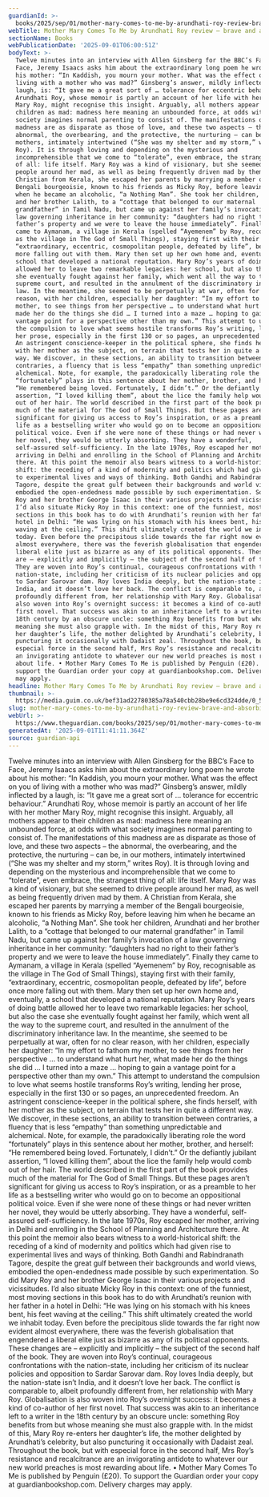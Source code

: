 ```yaml
---
guardianId: >-
  books/2025/sep/01/mother-mary-comes-to-me-by-arundhati-roy-review-brave-and-absorbing
webTitle: Mother Mary Comes To Me by Arundhati Roy review – brave and absorbing
sectionName: Books
webPublicationDate: '2025-09-01T06:00:51Z'
bodyText: >-
  Twelve minutes into an interview with Allen Ginsberg for the BBC’s Face to
  Face, Jeremy Isaacs asks him about the extraordinary long poem he wrote about
  his mother: “In Kaddish, you mourn your mother. What was the effect on you of
  living with a mother who was mad?” Ginsberg’s answer, mildly inflected by a
  laugh, is: “It gave me a great sort of … tolerance for eccentric behaviour.”
  Arundhati Roy, whose memoir is partly an account of her life with her mother
  Mary Roy, might recognise this insight. Arguably, all mothers appear to their
  children as mad: madness here meaning an unbounded force, at odds with what
  society imagines normal parenting to consist of. The manifestations of this
  madness are as disparate as those of love, and these two aspects – the
  abnormal, the overbearing, and the protective, the nurturing – can be, in our
  mothers, intimately intertwined (“She was my shelter and my storm,” writes
  Roy). It is through loving and depending on the mysterious and
  incomprehensible that we come to “tolerate”, even embrace, the strangest thing
  of all: life itself. Mary Roy was a kind of visionary, but she seemed to drive
  people around her mad, as well as being frequently driven mad by them. A
  Christian from Kerala, she escaped her parents by marrying a member of the
  Bengali bourgeoisie, known to his friends as Micky Roy, before leaving him
  when he became an alcoholic, “a Nothing Man”. She took her children, Arundhati
  and her brother Lalith, to a “cottage that belonged to our maternal
  grandfather” in Tamil Nadu, but came up against her family’s invocation of a
  law governing inheritance in her community: “daughters had no right to their
  father’s property and we were to leave the house immediately”. Finally they
  came to Aymanam, a village in Kerala (spelled “Ayemenem” by Roy, recognisable
  as the village in The God of Small Things), staying first with their family,
  “extraordinary, eccentric, cosmopolitan people, defeated by life”, before once
  more falling out with them. Mary then set up her own home and, eventually, a
  school that developed a national reputation. Mary Roy’s years of doing battle
  allowed her to leave two remarkable legacies: her school, but also the case
  she eventually fought against her family, which went all the way to the
  supreme court, and resulted in the annulment of the discriminatory inheritance
  law. In the meantime, she seemed to be perpetually at war, often for no clear
  reason, with her children, especially her daughter: “In my effort to fathom my
  mother, to see things from her perspective … to understand what hurt her, what
  made her do the things she did … I turned into a maze … hoping to gain a
  vantage point for a perspective other than my own.” This attempt to understand
  the compulsion to love what seems hostile transforms Roy’s writing, lending
  her prose, especially in the first 130 or so pages, an unprecedented freedom.
  An astringent conscience-keeper in the political sphere, she finds herself,
  with her mother as the subject, on terrain that tests her in quite a different
  way. We discover, in these sections, an ability to transition between
  contraries, a fluency that is less “empathy” than something unpredictable and
  alchemical. Note, for example, the paradoxically liberating role the word
  “fortunately” plays in this sentence about her mother, brother, and herself:
  “He remembered being loved. Fortunately, I didn’t.” Or the defiantly jubilant
  assertion, “I loved killing them”, about the lice the family help would comb
  out of her hair. The world described in the first part of the book provides
  much of the material for The God of Small Things. But these pages aren’t
  significant for giving us access to Roy’s inspiration, or as a preamble to her
  life as a bestselling writer who would go on to become an oppositional
  political voice. Even if she were none of these things or had never written
  her novel, they would be utterly absorbing. They have a wonderful,
  self-assured self-sufficiency. In the late 1970s, Roy escaped her mother,
  arriving in Delhi and enrolling in the School of Planning and Architecture
  there. At this point the memoir also bears witness to a world-historical
  shift: the receding of a kind of modernity and politics which had given rise
  to experimental lives and ways of thinking. Both Gandhi and Rabindranath
  Tagore, despite the great gulf between their backgrounds and world views,
  embodied the open-endedness made possible by such experimentation. So did Mary
  Roy and her brother George Isaac in their various projects and vicissitudes.
  I’d also situate Micky Roy in this context: one of the funniest, most moving
  sections in this book has to do with Arundhati’s reunion with her father in a
  hotel in Delhi: “He was lying on his stomach with his knees bent, his feet
  waving at the ceiling.” This shift ultimately created the world we inhabit
  today. Even before the precipitous slide towards the far right now evident
  almost everywhere, there was the feverish globalisation that engendered a
  liberal elite just as bizarre as any of its political opponents. These changes
  are – explicitly and implicitly – the subject of the second half of the book.
  They are woven into Roy’s continual, courageous confrontations with the
  nation-state, including her criticism of its nuclear policies and opposition
  to Sardar Sarovar dam. Roy loves India deeply, but the nation-state isn’t
  India, and it doesn’t love her back. The conflict is comparable to, albeit
  profoundly different from, her relationship with Mary Roy. Globalisation is
  also woven into Roy’s overnight success: it becomes a kind of co-author of her
  first novel. That success was akin to an inheritance left to a writer in the
  18th century by an obscure uncle: something Roy benefits from but whose
  meaning she must also grapple with. In the midst of this, Mary Roy re-enters
  her daughter’s life, the mother delighted by Arundhati’s celebrity, but also
  puncturing it occasionally with Dadaist zeal. Throughout the book, but with
  especial force in the second half, Mrs Roy’s resistance and recalcitrance are
  an invigorating antidote to whatever our new world preaches is most rewarding
  about life. • Mother Mary Comes To Me is published by Penguin (£20). To
  support the Guardian order your copy at guardianbookshop.com. Delivery charges
  may apply.
headline: Mother Mary Comes To Me by Arundhati Roy review – brave and absorbing
thumbnail: >-
  https://media.guim.co.uk/bef31ad22780385a78a540cbb28be9e6cd324dde/0_585_2400_1920/500.jpg
slug: mother-mary-comes-to-me-by-arundhati-roy-review-brave-and-absorbing
webUrl: >-
  https://www.theguardian.com/books/2025/sep/01/mother-mary-comes-to-me-by-arundhati-roy-review-brave-and-absorbing
generatedAt: '2025-09-01T11:41:11.364Z'
source: guardian-api
---
```

Twelve minutes into an interview with Allen Ginsberg for the BBC’s Face to Face, Jeremy Isaacs asks him about the extraordinary long poem he wrote about his mother: “In Kaddish, you mourn your mother. What was the effect on you of living with a mother who was mad?” Ginsberg’s answer, mildly inflected by a laugh, is: “It gave me a great sort of … tolerance for eccentric behaviour.” Arundhati Roy, whose memoir is partly an account of her life with her mother Mary Roy, might recognise this insight. Arguably, all mothers appear to their children as mad: madness here meaning an unbounded force, at odds with what society imagines normal parenting to consist of. The manifestations of this madness are as disparate as those of love, and these two aspects – the abnormal, the overbearing, and the protective, the nurturing – can be, in our mothers, intimately intertwined (“She was my shelter and my storm,” writes Roy). It is through loving and depending on the mysterious and incomprehensible that we come to “tolerate”, even embrace, the strangest thing of all: life itself. Mary Roy was a kind of visionary, but she seemed to drive people around her mad, as well as being frequently driven mad by them. A Christian from Kerala, she escaped her parents by marrying a member of the Bengali bourgeoisie, known to his friends as Micky Roy, before leaving him when he became an alcoholic, “a Nothing Man”. She took her children, Arundhati and her brother Lalith, to a “cottage that belonged to our maternal grandfather” in Tamil Nadu, but came up against her family’s invocation of a law governing inheritance in her community: “daughters had no right to their father’s property and we were to leave the house immediately”. Finally they came to Aymanam, a village in Kerala (spelled “Ayemenem” by Roy, recognisable as the village in The God of Small Things), staying first with their family, “extraordinary, eccentric, cosmopolitan people, defeated by life”, before once more falling out with them. Mary then set up her own home and, eventually, a school that developed a national reputation. Mary Roy’s years of doing battle allowed her to leave two remarkable legacies: her school, but also the case she eventually fought against her family, which went all the way to the supreme court, and resulted in the annulment of the discriminatory inheritance law. In the meantime, she seemed to be perpetually at war, often for no clear reason, with her children, especially her daughter: “In my effort to fathom my mother, to see things from her perspective … to understand what hurt her, what made her do the things she did … I turned into a maze … hoping to gain a vantage point for a perspective other than my own.” This attempt to understand the compulsion to love what seems hostile transforms Roy’s writing, lending her prose, especially in the first 130 or so pages, an unprecedented freedom. An astringent conscience-keeper in the political sphere, she finds herself, with her mother as the subject, on terrain that tests her in quite a different way. We discover, in these sections, an ability to transition between contraries, a fluency that is less “empathy” than something unpredictable and alchemical. Note, for example, the paradoxically liberating role the word “fortunately” plays in this sentence about her mother, brother, and herself: “He remembered being loved. Fortunately, I didn’t.” Or the defiantly jubilant assertion, “I loved killing them”, about the lice the family help would comb out of her hair. The world described in the first part of the book provides much of the material for The God of Small Things. But these pages aren’t significant for giving us access to Roy’s inspiration, or as a preamble to her life as a bestselling writer who would go on to become an oppositional political voice. Even if she were none of these things or had never written her novel, they would be utterly absorbing. They have a wonderful, self-assured self-sufficiency. In the late 1970s, Roy escaped her mother, arriving in Delhi and enrolling in the School of Planning and Architecture there. At this point the memoir also bears witness to a world-historical shift: the receding of a kind of modernity and politics which had given rise to experimental lives and ways of thinking. Both Gandhi and Rabindranath Tagore, despite the great gulf between their backgrounds and world views, embodied the open-endedness made possible by such experimentation. So did Mary Roy and her brother George Isaac in their various projects and vicissitudes. I’d also situate Micky Roy in this context: one of the funniest, most moving sections in this book has to do with Arundhati’s reunion with her father in a hotel in Delhi: “He was lying on his stomach with his knees bent, his feet waving at the ceiling.” This shift ultimately created the world we inhabit today. Even before the precipitous slide towards the far right now evident almost everywhere, there was the feverish globalisation that engendered a liberal elite just as bizarre as any of its political opponents. These changes are – explicitly and implicitly – the subject of the second half of the book. They are woven into Roy’s continual, courageous confrontations with the nation-state, including her criticism of its nuclear policies and opposition to Sardar Sarovar dam. Roy loves India deeply, but the nation-state isn’t India, and it doesn’t love her back. The conflict is comparable to, albeit profoundly different from, her relationship with Mary Roy. Globalisation is also woven into Roy’s overnight success: it becomes a kind of co-author of her first novel. That success was akin to an inheritance left to a writer in the 18th century by an obscure uncle: something Roy benefits from but whose meaning she must also grapple with. In the midst of this, Mary Roy re-enters her daughter’s life, the mother delighted by Arundhati’s celebrity, but also puncturing it occasionally with Dadaist zeal. Throughout the book, but with especial force in the second half, Mrs Roy’s resistance and recalcitrance are an invigorating antidote to whatever our new world preaches is most rewarding about life. • Mother Mary Comes To Me is published by Penguin (£20). To support the Guardian order your copy at guardianbookshop.com. Delivery charges may apply.

